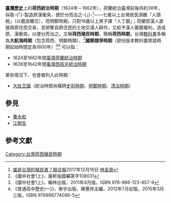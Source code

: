 {{臺灣歷史}}
'''[[臺灣|臺灣]][[臺灣歷史|歷史]]'''上的'''荷西統治時期'''（1624年－1662年），荷蘭統治臺灣前後共約38年，採取-{「}-製造原漢衝突，便於分而治之-{」}-<ref>[http://opinion.chinatimes.com/20171216000563-262114 誰是台灣的殖民者？][[聯合報|聯合報]]2017年12月16日 [[林金源|林金源]]</ref>——七歲以上台灣居民須繳「人頭稅」（以鹿皮繳交），而明鄭時期，只對16歲以上男子課「人丁銀」；荷蘭禁漢人直接與原住民交易，並把奪自原住民的土地交漢人耕作，又給予漢人獵鹿權利，造成原、漢衝突，以便分而治之。又稱'''荷西殖民時期'''，簡稱'''荷西時期'''，台灣[[教科書|教科書]]多稱為'''大航海時期'''（包含荷西、明鄭時期）、<ref>《國中社會1上》，康軒版國審第字108031</ref>'''國際競爭時期'''（部份版本教科書將該時期起始時間定為1600年）<ref>《國中社會1上》，翰林出版，2011年4月版，ISBN 978-986-123-857-9</ref><ref>《普通高中歷史(一)》，泰宇出版，陳豐祥主編，2012年7月初版，2015年3月三版，ISBN 978986774088-5</ref>
可以指：

* 1624至1662年間[[臺灣荷蘭統治時期|臺灣荷蘭統治時期]]
* 1626至1642年間[[臺灣西班牙統治時期|臺灣西班牙統治時期]]

某些情況下，也會被列入此時期：
* [[大肚王國|大肚王國]]（統治時間尚橫跨[[台灣史前時期|史前時期]]、[[明鄭時期|明鄭時期]]、[[臺灣清治時期|清治時期]]）
{{Image|zh-hant=Dutch and Spanish Taiwan zh-hant.svg|zh-hans=Dutch and Spanish Taiwan zh-hans.svg|300px}}

== 參見 ==
* [[曹永和|曹永和]]
* [[江樹生|江樹生]]
==參考文獻==
{{reflist}}
{{台灣歷史時代}}
{{台灣政府沿革}}
{{Dutch Formosa}}
{{Spanish Formosa}}
{{大肚王國}}

[[Category:台灣荷西殖民時期|Category:台灣荷西殖民時期]]